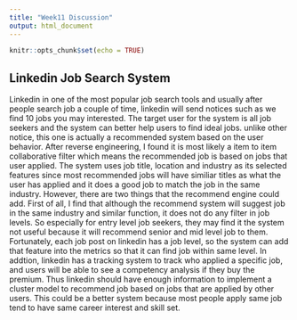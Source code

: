 ---
title: "Week11 Discussion"
output: html_document
---

```{r setup, include=FALSE}
knitr::opts_chunk$set(echo = TRUE)
```

## Linkedin Job Search System
Linkedin in one of the most popular job search tools and usually after people search job a couple of time, linkedin will send notices such as we find 10 jobs you may interested.
The target user for the system is all job seekers and the system can better help users to find ideal jobs. unlike other notice, this one is actually a recommended system based on the user behavior. After reverse engineering, I found it is most likely a item to item collaborative filter which means the recommended job is based on jobs that user applied. The system uses job title, location and industry as its selected features since most recommended jobs will have similiar titles as what the user has applied and it does a good job to match the job in the same industry. However, there are two things that the recommend engine could add. First of all, I find that although the recommend system will suggest job in the same industry and similar function, it does not do any filter in job levels. So especially for entry level job seekers, they may find it the system not useful because it will recommend senior and mid level job to them. Fortunately, each job post on linkedin has a job level, so the system can add that feature into the metrics so that it can find job within same level. In addtion, linkedin has a tracking system to track who applied a specific job, and users will be able to see a competency analysis if they buy the premium. Thus linkedin should have enough information to implement a  cluster model to recommend job based on jobs that are applied by other users. This could be a better system because most people apply same job tend to have same career interest and skill set.    